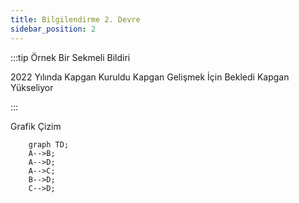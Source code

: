 ```yaml
---
title: Bilgilendirme 2. Devre
sidebar_position: 2
---
```




:::tip Örnek Bir Sekmeli Bildiri

<Tabs>
    <TabItem value="apple" label="Kuruluş">2022 Yılında Kapgan Kuruldu</TabItem>
    <TabItem value="orange" label="Bekleme">Kapgan Gelişmek İçin Bekledi</TabItem>
    <TabItem value="banana" label="Yükseliş">Kapgan Yükseliyor</TabItem>
</Tabs>

:::

Grafik Çizim
```mermaid
    graph TD;
    A-->B;
    A-->D;
    A-->C;
    B-->D;
    C-->D;
```
